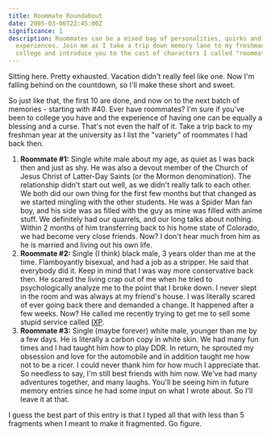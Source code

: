 ```yaml
---
title: Roommate Roundabout
date: 2005-03-06T22:45:00Z
significance: 1
description: Roommates can be a mixed bag of personalities, quirks and
  experiences. Join me as I take a trip down memory lane to my freshman year of
  college and introduce you to the cast of characters I called "roommate."
---
```


Sitting here. Pretty exhausted. Vacation didn't really feel like one. Now I'm falling behind on the countdown, so I'll make these short and sweet.

So just like that, the first 10 are done, and now on to the next batch of memories - starting with #40. Ever have roommates? I'm sure if you've been to college you have and the experience of having one can be equally a blessing and a curse. That's not even the half of it. Take a trip back to my freshman year at the university as I list the "variety" of roommates I had back then.

1.  **Roommate #1:** Single white male about my age, as quiet as I was back then and just as shy. He was also a devout member of the Church of Jesus Christ of Latter-Day Saints (or the Mormon denomination). The relationship didn't start out well, as we didn't really talk to each other. We both did our own thing for the first few months but that changed as we started mingling with the other students. He was a Spider Man fan boy, and his side was as filled with the guy as mine was filled with anime stuff. We definitely had our quarrels, and our long talks about nothing. Within 2 months of him transferring back to his home state of Colorado, we had become very close friends. Now? I don't hear much from him as he is married and living out his own life.
2.  **Roommate #2:** Single (I think) black male, 3 years older than me at the time. Flamboyantly bisexual, and had a job as a stripper. He said that everybody did it. Keep in mind that I was way more conservative back then. He scared the living crap out of me when he tried to psychologically analyze me to the point that I broke down. I never slept in the room and was always at my friend's house. I was literally scared of ever going back there and demanded a change. It happened after a few weeks. Now? He called me recently trying to get me to sell some stupid service called [IXP][1].
3.  **Roommate #3:** Single (maybe forever) white male, younger than me by a few days. He is literally a carbon copy in white skin. We had many fun times and I had taught him how to play DDR. In return, he sprouted my obsession and love for the automobile and in addition taught me how not to be a ricer. I could never thank him for how much I appreciate that. So needless to say, I'm still best friends with him now. We've had many adventures together, and many laughs. You'll be seeing him in future memory entries since he had some input on what I wrote about. So I'll leave it at that.

I guess the best part of this entry is that I typed all that with less than 5 fragments when I meant to make it fragmented. Go figure.

[1]: http://www.ixp.net
